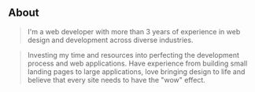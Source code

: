 

## About

> I'm a web developer with more than 3 years of experience in web design and development across diverse industries. 


> Investing my time and resources into perfecting the development process and web applications. Have experience from building small landing pages to large applications, love bringing design to life and believe that every site needs to have the "wow" effect.



